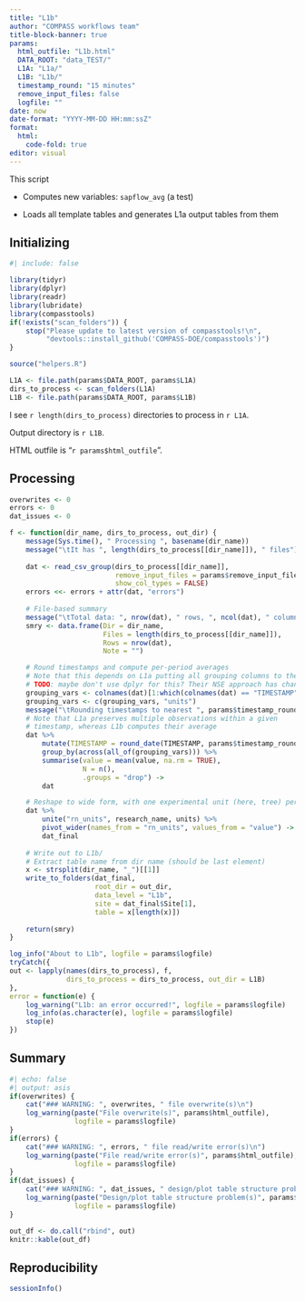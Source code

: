 ```yaml
---
title: "L1b"
author: "COMPASS workflows team"
title-block-banner: true
params:
  html_outfile: "L1b.html"
  DATA_ROOT: "data_TEST/"
  L1A: "L1a/"
  L1B: "L1b/"
  timestamp_round: "15 minutes"
  remove_input_files: false
  logfile: ""
date: now
date-format: "YYYY-MM-DD HH:mm:ssZ"
format: 
  html:
    code-fold: true
editor: visual
---
```


This script

-   Computes new variables: `sapflow_avg` (a test)

-   Loads all template tables and generates L1a output tables from them

## Initializing

```r
#| include: false

library(tidyr)
library(dplyr)
library(readr)
library(lubridate)
library(compasstools)
if(!exists("scan_folders")) {
    stop("Please update to latest version of compasstools!\n",
         "devtools::install_github('COMPASS-DOE/compasstools')")
}

source("helpers.R")

L1A <- file.path(params$DATA_ROOT, params$L1A)
dirs_to_process <- scan_folders(L1A)
L1B <- file.path(params$DATA_ROOT, params$L1B)
```

I see `r length(dirs_to_process)` directories to process in `r L1A`.

Output directory is `r L1B`.

HTML outfile is "`r params$html_outfile`".

## Processing

```r
overwrites <- 0
errors <- 0
dat_issues <- 0

f <- function(dir_name, dirs_to_process, out_dir) {
    message(Sys.time(), " Processing ", basename(dir_name))
    message("\tIt has ", length(dirs_to_process[[dir_name]]), " files")
    
    dat <- read_csv_group(dirs_to_process[[dir_name]],
                          remove_input_files = params$remove_input_files,
                          show_col_types = FALSE)
    errors <<- errors + attr(dat, "errors")
    
    # File-based summary
    message("\tTotal data: ", nrow(dat), " rows, ", ncol(dat), " columns")
    smry <- data.frame(Dir = dir_name,
                       Files = length(dirs_to_process[[dir_name]]), 
                       Rows = nrow(dat),
                       Note = "")

    # Round timestamps and compute per-period averages
    # Note that this depends on L1a putting all grouping columns to the left of TIMESTAMP
    # TODO: maybe don't use dplyr for this? Their NSE approach has changed so many times...
    grouping_vars <- colnames(dat)[1:which(colnames(dat) == "TIMESTAMP")]
    grouping_vars <- c(grouping_vars, "units")
    message("\tRounding timestamps to nearest ", params$timestamp_round)
    # Note that L1a preserves multiple observations within a given
    # timestamp, whereas L1b computes their average
    dat %>% 
        mutate(TIMESTAMP = round_date(TIMESTAMP, params$timestamp_round)) %>% 
        group_by(across(all_of(grouping_vars))) %>% 
        summarise(value = mean(value, na.rm = TRUE),
                  N = n(),
                  .groups = "drop") ->
        dat

    # Reshape to wide form, with one experimental unit (here, tree) per row
    dat %>% 
        unite("rn_units", research_name, units) %>% 
        pivot_wider(names_from = "rn_units", values_from = "value") ->
        dat_final
    
    # Write out to L1b/
    # Extract table name from dir name (should be last element)
    x <- strsplit(dir_name, "_")[[1]]
    write_to_folders(dat_final, 
                     root_dir = out_dir,
                     data_level = "L1b",
                     site = dat_final$Site[1],
                     table = x[length(x)])
    
    return(smry)
}

log_info("About to L1b", logfile = params$logfile)
tryCatch({
out <- lapply(names(dirs_to_process), f, 
              dirs_to_process = dirs_to_process, out_dir = L1B)
},
error = function(e) {
    log_warning("L1b: an error occurred!", logfile = params$logfile)
    log_info(as.character(e), logfile = params$logfile)
    stop(e)
})
```

## Summary

```r
#| echo: false
#| output: asis
if(overwrites) {
    cat("### WARNING: ", overwrites, " file overwrite(s)\n")
    log_warning(paste("File overwrite(s)", params$html_outfile), 
                logfile = params$logfile)
}
if(errors) {
    cat("### WARNING: ", errors, " file read/write error(s)\n")
    log_warning(paste("File read/write error(s)", params$html_outfile), 
                logfile = params$logfile)
}
if(dat_issues) {
    cat("### WARNING: ", dat_issues, " design/plot table structure problem(s)\n")
    log_warning(paste("Design/plot table structure problem(s)", params$html_outfile), 
                logfile = params$logfile)
}
```

```r
out_df <- do.call("rbind", out)
knitr::kable(out_df)
```

## Reproducibility

```r
sessionInfo()
```
